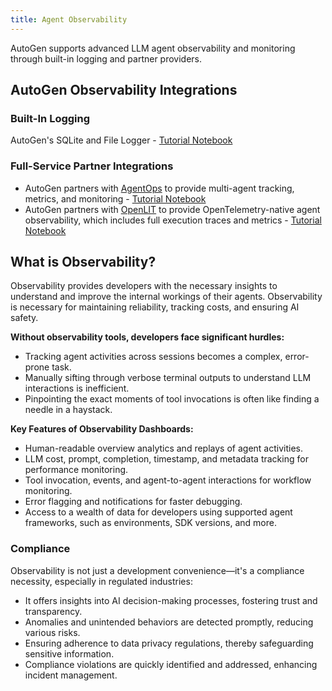 ```yaml
---
title: Agent Observability
---
```


AutoGen supports advanced LLM agent observability and monitoring through built-in logging and partner providers.

## AutoGen Observability Integrations

### Built-In Logging

AutoGen's SQLite and File Logger - [Tutorial Notebook](/notebooks/agentchat_logging)

### Full-Service Partner Integrations

- AutoGen partners with [AgentOps](https://agentops.ai) to provide multi-agent tracking, metrics, and monitoring - [Tutorial Notebook](/notebooks/agentchat_agentops)
- AutoGen partners with [OpenLIT](https://github.com/openlit/openlit) to provide OpenTelemetry-native agent observability, which includes full execution traces and metrics - [Tutorial Notebook](https://github.com/ashton17h/os1/blob/main/notebook/agentchat_openlit.ipynb)

## What is Observability?

Observability provides developers with the necessary insights to understand and improve the internal workings of their agents. Observability is necessary for maintaining reliability, tracking costs, and ensuring AI safety.

**Without observability tools, developers face significant hurdles:**

- Tracking agent activities across sessions becomes a complex, error-prone task.
- Manually sifting through verbose terminal outputs to understand LLM interactions is inefficient.
- Pinpointing the exact moments of tool invocations is often like finding a needle in a haystack.

**Key Features of Observability Dashboards:**

- Human-readable overview analytics and replays of agent activities.
- LLM cost, prompt, completion, timestamp, and metadata tracking for performance monitoring.
- Tool invocation, events, and agent-to-agent interactions for workflow monitoring.
- Error flagging and notifications for faster debugging.
- Access to a wealth of data for developers using supported agent frameworks, such as environments, SDK versions, and more.

### Compliance

Observability is not just a development convenience—it's a compliance necessity, especially in regulated industries:

- It offers insights into AI decision-making processes, fostering trust and transparency.
- Anomalies and unintended behaviors are detected promptly, reducing various risks.
- Ensuring adherence to data privacy regulations, thereby safeguarding sensitive information.
- Compliance violations are quickly identified and addressed, enhancing incident management.
